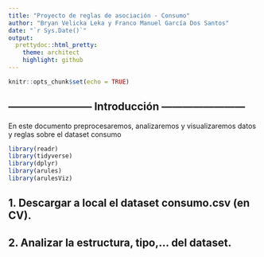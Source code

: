 ```yaml
---
title: "Proyecto de reglas de asociación - Consumo"
author: "Bryan Velicka Leka y Franco Manuel García Dos Santos"
date: "`r Sys.Date()`"
output:
  prettydoc::html_pretty:
    theme: architect
    highlight: github
---
```


```r
knitr::opts_chunk$set(echo = TRUE)
```

## ------------------------ Introducción ------------------------ ##

En este documento preprocesaremos, analizaremos y visualizaremos datos y reglas sobre el dataset consumo


```r
library(readr)
library(tidyverse)
library(dplyr)
library(arules)
library(arulesViz)
```


## 1. Descargar a local el dataset consumo.csv (en CV).

## 2. Analizar la estructura, tipo,… del dataset.
```r

```







